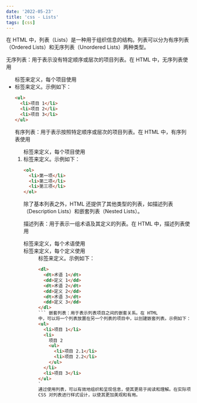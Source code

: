 ```yaml
---
date: '2022-05-23'
title: 'css - Lists'
tags: [css]
---
```


在 HTML 中，列表（Lists）是一种用于组织信息的结构。列表可以分为有序列表（Ordered Lists）和无序列表（Unordered Lists）两种类型。

无序列表：用于表示没有特定顺序或层次的项目列表。在 HTML 中，无序列表使用<ul>标签来定义，每个项目使用<li>标签来定义。示例如下：

```html
<ul>
  <li>项目 1</li>
  <li>项目 2</li>
  <li>项目 3</li>
</ul>
```

有序列表：用于表示按照特定顺序或层次的项目列表。在 HTML 中，有序列表使用<ol>标签来定义，每个项目使用<li>标签来定义。示例如下：

```html
<ol>
  <li>第一项</li>
  <li>第二项</li>
  <li>第三项</li>
</ol>
```

除了基本列表之外，HTML 还提供了其他类型的列表，如描述列表（Description Lists）和嵌套列表（Nested Lists）。

描述列表：用于表示一组术语及其定义的列表。在 HTML 中，描述列表使用<dl>标签来定义，每个术语使用<dt>标签来定义，每个定义使用<dd>标签来定义。示例如下：

````html
<dl>
  <dt>术语 1</dt>
  <dd>定义 1</dd>
  <dt>术语 2</dt>
  <dd>定义 2</dd>
  <dt>术语 3</dt>
  <dd>定义 3</dd>
</dl>
``` 嵌套列表：用于表示列表项目之间的嵌套关系。在 HTML
中，可以将一个列表放置在另一个列表的项目中，以创建嵌套列表。示例如下： `html
<ul>
  <li>项目 1</li>
  <li>
    项目 2
    <ul>
      <li>项目 2.1</li>
      <li>项目 2.2</li>
    </ul>
  </li>
  <li>项目 3</li>
</ul>
`
通过使用列表，可以有效地组织和呈现信息，使其更易于阅读和理解。在实际项目中，通常会使用
CSS 对列表进行样式设计，以使其更加美观和有用。
````
